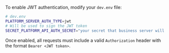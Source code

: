 To enable JWT authentication, modify your `dev.env` file:

<CodeExample>

```bash
# dev.env
PLATFORM_SERVER_AUTH_TYPE=jwt
# Will be used to sign the JWT token
SECRET_PLATFORM_API_AUTH_SECRET="your secret that business server will use"
```

</CodeExample>

Once enabled, all requests must include a valid `Authorization` header with the format `Bearer <JWT token>`.
